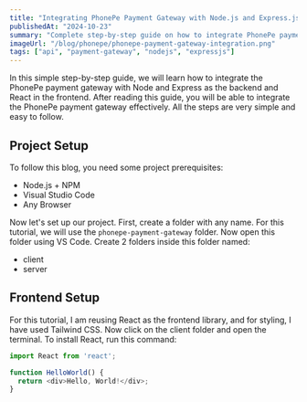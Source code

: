 ```yaml
---
title: "Integrating PhonePe Payment Gateway with Node.js and Express.js"
publishedAt: "2024-10-23"
summary: "Complete step-by-step guide on how to integrate PhonePe payment gateway with Node and Express as Backend and React in Frontend"
imageUrl: "/blog/phonepe/phonepe-payment-gateway-integration.png"
tags: ["api", "payment-gateway", "nodejs", "expressjs"]
---
```


In this simple step-by-step guide, we will learn how to integrate the PhonePe payment gateway with Node and Express as the backend and React in the frontend. After reading this guide, you will be able to integrate the PhonePe payment gateway effectively. All the steps are very simple and easy to follow.

## Project Setup

To follow this blog, you need some project prerequisites:

- Node.js + NPM
- Visual Studio Code
- Any Browser

Now let's set up our project. First, create a folder with any name. For this tutorial, we will use the `phonepe-payment-gateway` folder. Now open this folder using VS Code. Create 2 folders inside this folder named:

- client
- server

## Frontend Setup

For this tutorial, I am reusing React as the frontend library, and for styling, I have used Tailwind CSS. Now click on the client folder and open the terminal. To install React, run this command:



```javascript
import React from 'react';

function HelloWorld() {
  return <div>Hello, World!</div>;
}
```
